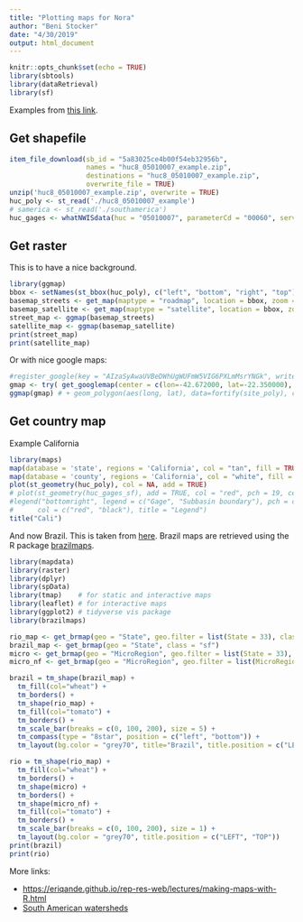```yaml
---
title: "Plotting maps for Nora"
author: "Beni Stocker"
date: "4/30/2019"
output: html_document
---
```


```r
knitr::opts_chunk$set(echo = TRUE)
library(sbtools)
library(dataRetrieval)
library(sf)
```

Examples from [this link](https://waterdata.usgs.gov/blog/beyond-basic-mapping/).

## Get shapefile

```r
item_file_download(sb_id = "5a83025ce4b00f54eb32956b",
                   names = "huc8_05010007_example.zip",
                   destinations = "huc8_05010007_example.zip",
                   overwrite_file = TRUE)
unzip('huc8_05010007_example.zip', overwrite = TRUE)
huc_poly <- st_read('./huc8_05010007_example')
# samerica <- st_read('./southamerica')
huc_gages <- whatNWISdata(huc = "05010007", parameterCd = "00060", service="uv")
```

## Get raster

This is to have a nice background.
```r
library(ggmap)
bbox <- setNames(st_bbox(huc_poly), c("left", "bottom", "right", "top"))
basemap_streets <- get_map(maptype = "roadmap", location = bbox, zoom = 9)
basemap_satellite <- get_map(maptype = "satellite", location = bbox, zoom = 9)
street_map <- ggmap(basemap_streets)
satellite_map <- ggmap(basemap_satellite)
print(street_map)
print(satellite_map)
```

Or with nice google maps:
```r
#register_google(key = "AIzaSyAwaUVBeDWhUgWUFmW5VIG6PXLmMsrYNGk", write=TRUE)
gmap <- try( get_googlemap(center = c(lon=-42.672000, lat=-22.350000), zoom = 12, maptype = "satellite"))
ggmap(gmap) # + geom_polygon(aes(long, lat), data=fortify(site_poly), col="red", fill=NA )
```

## Get country map

Example California
```r
library(maps)
map(database = 'state', regions = 'California', col = "tan", fill = TRUE, border = NA)
map(database = 'county', regions = 'California', col = "white", fill = FALSE, add = TRUE)
plot(st_geometry(huc_poly), col = NA, add = TRUE)
# plot(st_geometry(huc_gages_sf), add = TRUE, col = "red", pch = 19, cex = 0.7)
#legend("bottomright", legend = c("Gage", "Subbasin boundary"), pch = c(19,NA), lty = c(NA, 1),
#      col = c("red", "black"), title = "Legend")
title("Cali")
```

And now Brazil. This is taken from [here](https://bookdown.org/robinlovelace/geocompr/adv-map.html). Brazil maps are retrieved using the R package [brazilmaps](https://cran.r-project.org/web/packages/brazilmaps/brazilmaps.pdf). 
```r
library(mapdata)
library(raster)
library(dplyr)
library(spData)
library(tmap)    # for static and interactive maps
library(leaflet) # for interactive maps
library(ggplot2) # tidyverse vis package
library(brazilmaps)

rio_map <- get_brmap(geo = "State", geo.filter = list(State = 33), class = "sf")
brazil_map <- get_brmap(geo = "State", class = "sf")
micro <- get_brmap(geo = "MicroRegion", geo.filter = list(State = 33), class = "sf")
micro_nf <- get_brmap(geo = "MicroRegion", geo.filter = list(MicroRegion = 33007), class = "sf")

brazil = tm_shape(brazil_map) +
  tm_fill(col="wheat") +
  tm_borders() +
  tm_shape(rio_map) +
  tm_fill(col="tomato") +
  tm_borders() +
  tm_scale_bar(breaks = c(0, 100, 200), size = 5) +
  tm_compass(type = "8star", position = c("left", "bottom")) +
  tm_layout(bg.color = "grey70", title="Brazil", title.position = c("LEFT", "BOTTOM"))

rio = tm_shape(rio_map) +
  tm_fill(col="wheat") +
  tm_borders() +
  tm_shape(micro) +
  tm_borders() +
  tm_shape(micro_nf) +
  tm_fill(col="tomato") +
  tm_borders() +
  tm_scale_bar(breaks = c(0, 100, 200), size = 1) +
  tm_layout(bg.color = "grey70", title.position = c("LEFT", "TOP"))
print(brazil)
print(rio)
```

More links:

- [https://eriqande.github.io/rep-res-web/lectures/making-maps-with-R.html](https://eriqande.github.io/rep-res-web/lectures/making-maps-with-R.html)
- [South American watersheds](https://datacatalog.worldbank.org/dataset/water-base-global-river-basins)

